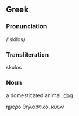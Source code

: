 ==Greek==
===Pronunciation===
/'skilos/

===Transliteration===
skulos
===Noun===
a domesticated animal, [[dog]]

ήμερο θηλαστικό, κύων
